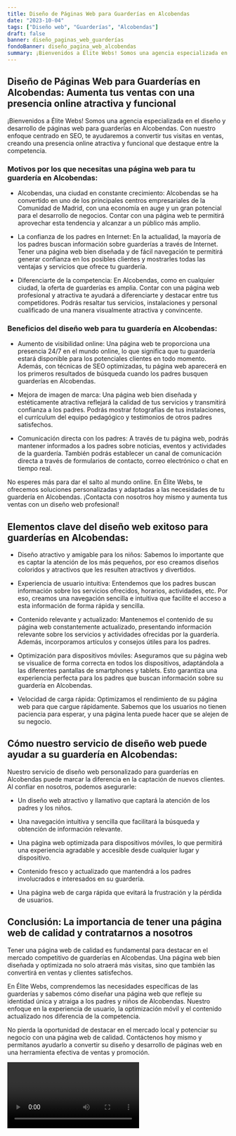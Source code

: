 ```yaml
---
title: Diseño de Páginas Web para Guarderías en Alcobendas
date: "2023-10-04"
tags: ["Diseño web", "Guarderías", "Alcobendas"]
draft: false
banner: diseño_paginas_web_guarderías
fondoBanner: diseño_pagina_web_alcobendas
summary: ¡Bienvenidos a Élite Webs! Somos una agencia especializada en el diseño y desarrollo de páginas web para guarderías en Alcobendas. Con nuestro enfoque centrado en SEO, te ayudaremos a convertir tus visitas en ventas, creando una presencia online atractiva y funcional que destaque entre la competencia.
---
```



## Diseño de Páginas Web para Guarderías en Alcobendas: Aumenta tus ventas con una presencia online atractiva y funcional

¡Bienvenidos a Élite Webs! Somos una agencia especializada en el diseño y desarrollo de páginas web para guarderías en Alcobendas. Con nuestro enfoque centrado en SEO, te ayudaremos a convertir tus visitas en ventas, creando una presencia online atractiva y funcional que destaque entre la competencia.

### Motivos por los que necesitas una página web para tu guardería en Alcobendas:

- Alcobendas, una ciudad en constante crecimiento: Alcobendas se ha convertido en uno de los principales centros empresariales de la Comunidad de Madrid, con una economía en auge y un gran potencial para el desarrollo de negocios. Contar con una página web te permitirá aprovechar esta tendencia y alcanzar a un público más amplio.

- La confianza de los padres en Internet: En la actualidad, la mayoría de los padres buscan información sobre guarderías a través de Internet. Tener una página web bien diseñada y de fácil navegación te permitirá generar confianza en los posibles clientes y mostrarles todas las ventajas y servicios que ofrece tu guardería.

- Diferenciarte de la competencia: En Alcobendas, como en cualquier ciudad, la oferta de guarderías es amplia. Contar con una página web profesional y atractiva te ayudará a diferenciarte y destacar entre tus competidores. Podrás resaltar tus servicios, instalaciones y personal cualificado de una manera visualmente atractiva y convincente.

### Beneficios del diseño web para tu guardería en Alcobendas:

- Aumento de visibilidad online: Una página web te proporciona una presencia 24/7 en el mundo online, lo que significa que tu guardería estará disponible para los potenciales clientes en todo momento. Además, con técnicas de SEO optimizadas, tu página web aparecerá en los primeros resultados de búsqueda cuando los padres busquen guarderías en Alcobendas.

- Mejora de imagen de marca: Una página web bien diseñada y estéticamente atractiva reflejará la calidad de tus servicios y transmitirá confianza a los padres. Podrás mostrar fotografías de tus instalaciones, el currículum del equipo pedagógico y testimonios de otros padres satisfechos.

- Comunicación directa con los padres: A través de tu página web, podrás mantener informados a los padres sobre noticias, eventos y actividades de la guardería. También podrás establecer un canal de comunicación directa a través de formularios de contacto, correo electrónico o chat en tiempo real.

No esperes más para dar el salto al mundo online. En Élite Webs, te ofrecemos soluciones personalizadas y adaptadas a las necesidades de tu guardería en Alcobendas. ¡Contacta con nosotros hoy mismo y aumenta tus ventas con un diseño web profesional!

<GifSeo />

<Cta />

## Elementos clave del diseño web exitoso para guarderías en Alcobendas:

- Diseño atractivo y amigable para los niños: Sabemos lo importante que es captar la atención de los más pequeños, por eso creamos diseños coloridos y atractivos que les resulten atractivos y divertidos.

- Experiencia de usuario intuitiva: Entendemos que los padres buscan información sobre los servicios ofrecidos, horarios, actividades, etc. Por eso, creamos una navegación sencilla e intuitiva que facilite el acceso a esta información de forma rápida y sencilla.

- Contenido relevante y actualizado: Mantenemos el contenido de su página web constantemente actualizado, presentando información relevante sobre los servicios y actividades ofrecidas por la guardería. Además, incorporamos artículos y consejos útiles para los padres.

- Optimización para dispositivos móviles: Aseguramos que su página web se visualice de forma correcta en todos los dispositivos, adaptándola a las diferentes pantallas de smartphones y tablets. Esto garantiza una experiencia perfecta para los padres que buscan información sobre su guardería en Alcobendas.

- Velocidad de carga rápida: Optimizamos el rendimiento de su página web para que cargue rápidamente. Sabemos que los usuarios no tienen paciencia para esperar, y una página lenta puede hacer que se alejen de su negocio.

## Cómo nuestro servicio de diseño web puede ayudar a su guardería en Alcobendas:

Nuestro servicio de diseño web personalizado para guarderías en Alcobendas puede marcar la diferencia en la captación de nuevos clientes. Al confiar en nosotros, podemos asegurarle:

- Un diseño web atractivo y llamativo que captará la atención de los padres y los niños.

- Una navegación intuitiva y sencilla que facilitará la búsqueda y obtención de información relevante.

- Una página web optimizada para dispositivos móviles, lo que permitirá una experiencia agradable y accesible desde cualquier lugar y dispositivo.

- Contenido fresco y actualizado que mantendrá a los padres involucrados e interesados en su guardería.

- Una página web de carga rápida que evitará la frustración y la pérdida de usuarios.

## Conclusión: La importancia de tener una página web de calidad y contratarnos a nosotros

Tener una página web de calidad es fundamental para destacar en el mercado competitivo de guarderías en Alcobendas. Una página web bien diseñada y optimizada no solo atraerá más visitas, sino que también las convertirá en ventas y clientes satisfechos.

En Élite Webs, comprendemos las necesidades específicas de las guarderías y sabemos cómo diseñar una página web que refleje su identidad única y atraiga a los padres y niños de Alcobendas. Nuestro enfoque en la experiencia de usuario, la optimización móvil y el contenido actualizado nos diferencia de la competencia.

No pierda la oportunidad de destacar en el mercado local y potenciar su negocio con una página web de calidad. Contáctenos hoy mismo y permítanos ayudarlo a convertir su diseño y desarrollo de páginas web en una herramienta efectiva de ventas y promoción.

<Video />

<CtaBot job="Guarderías" city="Alcobendas" />

<Gmaps query="Alcobendas+españa+maps" />
